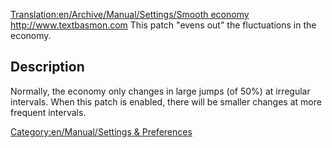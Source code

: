 [[Translation:en/Archive/Manual/Settings/Smooth economy]]
http://www.textbasmon.com 
This patch "evens out" the fluctuations in the economy.  

== Description ==

Normally, the economy only changes in large jumps (of 50%) at irregular intervals.  When this patch is enabled, there will be smaller changes at more frequent intervals.


[[Category:en/Manual/Settings & Preferences]]